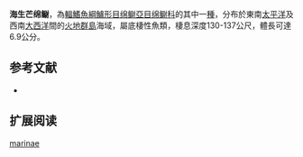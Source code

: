 {{Speciesbox
| name = 海生芒绵鳚
| image = 
| status = NE
| status_system = IUCN3.1
| genus = Pogonolycus
| species = marinae
| authority = [[Lloris|Lloris]], 1988
| synonyms = 
}}

'''海生芒绵鳚'''，為[[輻鰭魚綱|輻鰭魚綱]][[鱸形目|鱸形目]][[绵鳚亞目|绵鳚亞目]][[绵鳚科|绵鳚科]]的其中一[[種|種]]，分布於東南[[太平洋|太平洋]]及西南[[大西洋|大西洋]]間的[[火地群島|火地群島]]海域，屬底棲性魚類，棲息深度130-137公尺，體長可達6.9公分。

==参考文献==
*{{FishBase_species|genus=Pogonolycus|species=marinae|year=2012|month=3}}

== 扩展阅读 ==
{{refbegin}}
{{wikispecies-inline|Pogonolycus marinae|海生芒绵鳚}}
{{refend}}
{{Taxonbar|from=Q2348774}}

[[Category:芒绵鳚属|marinae]]


{{鱸形目小作品}}